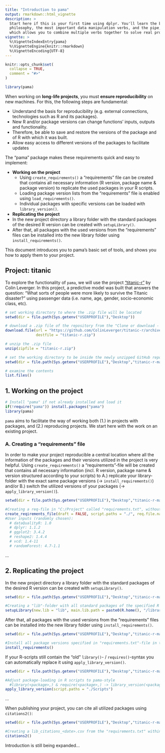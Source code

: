 ```yaml
---
title: "Introduction to pama"
output: rmarkdown::html_vignette
description: >
  Start here if this is your first time using dplyr. You'll learn the basic   
  philosophy, the most important data manipulation verbs, and the pipe, `%>%`, 
  which allows you to combine multiple verbs together to solve real problems.
vignette: >
  %\VignetteIndexEntry{pama}
  %\VignetteEngine{knitr::rmarkdown}
  %\VignetteEncoding{UTF-8}
---
```


```r
knitr::opts_chunk$set(
  collapse = TRUE,
  comment = "#>"
)

library(pama)
```

When working on **long-life projects**, you must **ensure reproducibility** on new machines. For this, the following steps are fundamental:

-   Understand the basis for reproducibility (e.g. external connections, technologies such as R and its packages).
-   New R and/or package versions can change functions' inputs, outputs and functionality.
-   Therefore, be able to save and restore the versions of the package and of R with which it was built.
-   Allow easy access to different versions of the packages to facilitate updates

The "pama" package makes these requirements quick and easy to implement:

-   **Working on the project**
    -   Using `create_requirements()` a "requirements" file can be created that contains all necessary information (R version, package name & package version) to replicate the used packages in your R scripts.
    -   Loading package version lists from the "requirements" file is enabled using `load_requirements()`.
    -   Individual packages with specific versions can be loaded with `library_version()`.
-   **Replicating the project**
-   In the new project directory a library folder with the standard packages of the desired R version can be created with `setupLibrary()`.
-   After that, all packages with the used versions from the "requirements" files can be installed into the new library folder using `install_requirements()`.

This document introduces you to pama's basic set of tools, and shows you how to apply them to your project.

## Project: titanic

To explore the functionality of `pama`, we will use the project ["titanic-r"](https://github.com/ColinLeverger/titanic-r/) by Colin Leverger. In this project, a predictive model was built that answers the question: "What sorts of people were more likely to survive the Titanic disaster?" using passenger data (i.e. name, age, gender, socio-economic class, etc).

```r
# set working directory to where the .zip file will be located
setwd(dir = file.path(Sys.getenv("USERPROFILE"),"Desktop"))

# download a .zip file of the repository from the "Clone or download - Download ZIP" button on the GitHub repository of interest
download.file(url = "https://github.com/ColinLeverger/titanic-r/archive/refs/heads/master.zip", 
              destfile = "titanic-r.zip")

# unzip the .zip file
unzip(zipfile = "titanic-r.zip")

# set the working directory to be inside the newly unzipped GitHub repository of interest
setwd(dir = file.path(Sys.getenv("USERPROFILE"),"Desktop","titanic-r-master"))

# examine the contents
list.files()
```

## 1. Working on the project

```r

# Install "pama" if not already installed and load it
if(!require("pama")) install.packages("pama")
library(pama)
```

`pama` aims to facilitate the way of working both (1.) in projects with packages, and (2.) reproducing projects. We start here with the work on an existing project.

### A. Creating a "requirements" file

In order to make your project reproducible a central location where all the information of the packages and their versions utilized in the project is very helpful. Using `create_requirements()` a "requirements"-file will be created that contains all necessary information (incl. R version, package name & version structured according to your scripts) to A.) replicate your library-folder with the exact same package versions (-> `install_requirements()`) and/or B.) switch the utilized versions of your packages (-> `apply_library_version()`).

```r
setwd(dir = file.path(Sys.getenv("USERPROFILE"),"Desktop","titanic-r-master"))

#Creating a req-file in "C:/Project" called "requirements.txt", without list structure
create_reqirements_file(draft = FALSE, script.paths = "./", req.file.name = "requirements.txt")
#User inputs (randomly chosen):
  # dataQualityR: 1.0
  # dplyr: 1.1.2
  # ggplot2: 3.4.2
  # reshape2: 1.4.4
  # vcd: 1.4-11
  # randomForest: 4.7-1.1
```

...

## 2. Replicating the project

In the new project directory a library folder with the standard packages of the desired R version can be created with `setupLibrary()`.

```r
setwd(dir = file.path(Sys.getenv("USERPROFILE"),"Desktop","titanic-r-master"))

#Creating a "lib"-folder with all standard packages of the specified R Version (-> specified by R.home())
setupLibrary(new.lib = "lib", main.lib.path = paste0(R.home(), "/library"))
```

After that, all packages with the used versions from the "requirements" files can be installed into the new library folder using `install_requirements()`.


```r
setwd(dir = file.path(Sys.getenv("USERPROFILE"),"Desktop","titanic-r-master"))

#Install all package versions specified in "requirements.txt"-file in the WD
install_requirements()
```


If your R-scripts still contain the "old" `library()`- / `requires()`-syntax you can automatically replace it using `apply_library_version()`.
```r
setwd(dir = file.path(Sys.getenv("USERPROFILE"),"Desktop","titanic-r-master"))

#Adjust package-loading in R scripts to pama-style
  #library(<package>,) & require(<package>,) -> library_version(<package>, <version>)
apply_library_version(script.paths = "./Scripts")
```



...


When publishing your project, you can cite all utilized packages using `citations2()`:

```r
setwd(dir = file.path(Sys.getenv("USERPROFILE"),"Desktop","titanic-r-master"))

#Creating a lib_citations_<date>.csv from the "requirements.txt" within the working directory
citations2()
```
Introduction is still being expanded...

